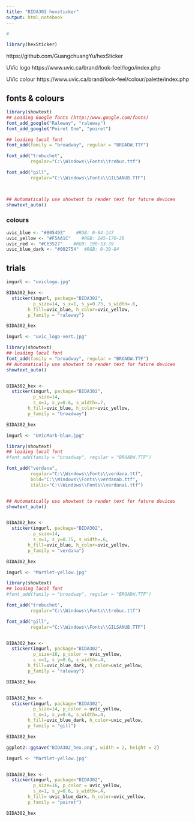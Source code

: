```yaml
---
title: "BIDA302 hexsticker"
output: html_notebook
---
```



```r

# 

library(hexSticker)

```

https://github.com/GuangchuangYu/hexSticker 

UVic logo
https://www.uvic.ca/brand/look-feel/logo/index.php 


UVic colour
https://www.uvic.ca/brand/look-feel/colour/palette/index.php


## fonts & colours

```r

library(showtext)
## Loading Google fonts (http://www.google.com/fonts)
font_add_google("Raleway", "raleway")
font_add_google("Poiret One", "poiret")

## loading local font 
font_add(family = "broadway", regular = "BROADW.TTF")

font_add("trebuchet",
         regular="C:\\Windows\\Fonts\\trebuc.ttf")

font_add("gill",
         regular="C:\\Windows\\Fonts\\GILSANUB.TTF")



## Automatically use showtext to render text for future devices
showtext_auto()


```


### colours


```r

uvic_blue <- "#005493"    #RGB: 0-84-147
uvic_yellow <- "#F5AA1C"    #RGB: 245-170-28  
uvic_red <- "#C63527"    #RGB: 198-53-39
uvic_blue_dark <- "#002754"  #RGB: 0-39-84

```




## trials

```r


imgurl <- "uviclogo.jpg"

BIDA302_hex <- 
  sticker(imgurl, package="BIDA302", 
          p_size=14, s_x=1, s_y=0.75, s_width=.6,
        h_fill=uvic_blue, h_color=uvic_yellow,
        p_family = "raleway")

BIDA302_hex

```



```r

imgurl <- "uvic_logo-vert.jpg"

library(showtext)
## loading local font 
font_add(family = "broadway", regular = "BROADW.TTF")
## Automatically use showtext to render text for future devices
showtext_auto()


BIDA302_hex <- 
  sticker(imgurl, package="BIDA302", 
          p_size=14, 
          s_x=1, s_y=0.6, s_width=.7,
        h_fill=uvic_blue, h_color=uvic_yellow,
        p_family = "broadway")

BIDA302_hex

```



```r

imgurl <- "UVicMark-blue.jpg"

library(showtext)
## loading local font 
#font_add(family = "broadway", regular = "BROADW.TTF")

font_add("verdana",
         regular="C:\\Windows\\Fonts\\verdana.ttf",
         bold="C:\\Windows\\Fonts\\verdanab.ttf",
         italic="C:\\Windows\\Fonts\\verdanai.ttf")


## Automatically use showtext to render text for future devices
showtext_auto()


BIDA302_hex <- 
  sticker(imgurl, package="BIDA302", 
          p_size=14, 
          s_x=1, s_y=0.75, s_width=.6,
        h_fill=uvic_blue, h_color=uvic_yellow,
        p_family = "verdana")

BIDA302_hex

```




```r

imgurl <- "Martlet-yellow.jpg"

library(showtext)
## loading local font 
#font_add(family = "broadway", regular = "BROADW.TTF")

font_add("trebuchet",
         regular="C:\\Windows\\Fonts\\trebuc.ttf")

font_add("gill",
         regular="C:\\Windows\\Fonts\\GILSANUB.TTF")


BIDA302_hex <- 
  sticker(imgurl, package="BIDA302", 
          p_size=16, p_color = uvic_yellow,
          s_x=1, s_y=0.6, s_width=.4,
        h_fill=uvic_blue_dark, h_color=uvic_yellow,
        p_family = "raleway")

BIDA302_hex


BIDA302_hex <- 
  sticker(imgurl, package="BIDA302", 
          p_size=14, p_color = uvic_yellow,
          s_x=1, s_y=0.6, s_width=.4,
        h_fill=uvic_blue_dark, h_color=uvic_yellow,
        p_family = "gill")

BIDA302_hex

ggplot2::ggsave("BIDA302_hex.png", width = 2, height = 2)


```



```r

imgurl <- "Martlet-yellow.jpg"


BIDA302_hex <- 
  sticker(imgurl, package="BIDA302", 
          p_size=16, p_color = uvic_yellow,
          s_x=1, s_y=0.6, s_width=.4,
        h_fill= uvic_blue_dark, h_color=uvic_yellow,
        p_family = "poiret")

BIDA302_hex


```
